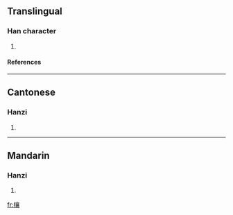 ==Translingual==
===Han character===
{{Han char|rn=75|rad=木|as=17|sn=21|four=4093<sub>2</sub>|canj=木卜口女 (DYRV)}}
# {{defn|Han|sort=木17}}
====References====
{{Han ref|kx=0562.280|dkj=15898|dj=0951.090|hdz=21322.020|uh=6B00|ud=27392|bh=F5D2|bd=62930}}

----
==Cantonese==
===Hanzi===
{{yue-hanzi|jyut=|y=seung1}}
# {{defn|Cantonese}}

----
==Mandarin==
===Hanzi===
{{cmn-hanzi|pin=[[xiāng]] (xiang1)|wg=hsiang<sup>1</sup>}}
# {{defn|Mandarin}}

[[fr:欀]]